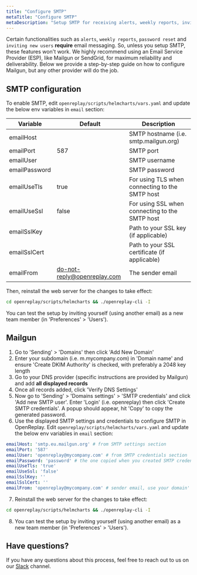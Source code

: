 ```yaml
---
title: "Configure SMTP"
metaTitle: "Configure SMTP"
metaDescription: "Setup SMTP for receiving alerts, weekly reports, inviting new users to OpenReplay and resetting passwords."
---
```


Certain functionalities such as `alerts`, `weekly reports`, `password reset` and `inviting new users` **require** email messaging. So, unless you setup SMTP, these features won't work. We highly recommend using an Email Service Provider (ESP), like Mailgun or SendGrid, for maximum reliability and deliverability. Below we provide a step-by-step guide on how to configure Mailgun, but any other provider will do the job.

## SMTP configuration

To enable SMTP, edit `openreplay/scripts/helmcharts/vars.yaml` and update the below env variables in `email` section:

| Variable | Default | Description |
|----------|-------------|-------------|
| emailHost |  | SMTP hostname (i.e. smtp.mailgun.org) |
| emailPort | 587 | SMTP port |
| emailUser |  | SMTP username|
| emailPassword |  | SMTP password |
| emailUseTls | true | For using TLS when connecting to the SMTP host |
| emailUseSsl | false | For using SSL when connecting to the SMTP host |
| emailSslKey |  | Path to your SSL key (if applicable) |
| emailSslCert |  | Path to your SSL certificate (if applicable) |
| emailFrom | do-not-reply@openreplay.com | The sender email |

Then, reinstall the web server for the changes to take effect:

```bash
cd openreplay/scripts/helmcharts && ./openreplay-cli -I
```

You can test the setup by inviting yourself (using another email) as a new team member (in 'Preferences' > 'Users').

## Mailgun

1. Go to 'Sending' > 'Domains' then click 'Add New Domain'
2. Enter your subdomain (i.e. m.mycompany.com) in 'Domain name' and ensure 'Create DKIM Authority' is checked, with preferably a 2048 key length
3. Go to your DNS provider (specific instructions are provided by Mailgun) and add **all displayed records**
4. Once all records added, click 'Verify DNS Settings'
5. Now go to 'Sending' > 'Domains settings' > 'SMTP credentials' and click 'Add new SMTP user'. Enter 'Login' (i.e. openreplay) then click 'Create SMTP credentials'. A popup should appear, hit 'Copy' to copy the generated password.
6. Use the displayed SMTP settings and credentials to configure SMTP in OpenReplay. Edit `openreplay/scripts/helmcharts/vars.yaml` and update the below env variables in `email` section:

```yaml
emailHost: 'smtp.eu.mailgun.org' # from SMTP settings section
emailPort: '587'
emailUser: 'openreplay@mycompany.com' # from SMTP credentials section
emailPassword: 'password' # the one copied when you created SMTP credentials
emailUseTls: 'true'
emailUseSsl: 'false'
emailSslKey: ''
emailSslCert: ''
emailFrom: 'openreplay@mycompany.com' # sender email, use your domain'
```

7. Reinstall the web server for the changes to take effect:

```bash
cd openreplay/scripts/helmcharts && ./openreplay-cli -I
```

8. You can test the setup by inviting yourself (using another email) as a new team member (in 'Preferences' > 'Users').

## Have questions?
If you have any questions about this process, feel free to reach out to us on our [Slack](https://slack.openreplay.com) channel.